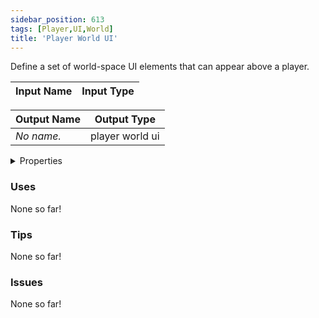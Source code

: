```yaml
---
sidebar_position: 613
tags: [Player,UI,World]
title: 'Player World UI'
---
```


Define a set of world-space UI elements that can appear above a player.



<DocusaurusSvg />

| Input Name | Input Type |
|-----------|-----------|

| Output Name | Output Type |
|-----------|-----------|
| *No name.* | player world ui |


<details>
  <summary>Properties</summary>
  <div>
    <div>
    <table>
      <thead>
        <tr>
          <th>Is beta required?</th>
          <th>No</th>
        </tr>
        <tr>
          <th>Is this chip a trolling risk?</th>
          <th>No</th>
        </tr>
        <tr>
          <th>Is this chip a role assignment risk?</th>
          <th>No</th>
        </tr>
        <tr>
          <th>Chip UUID</th>
          <th>ff2d1f81-d76c-456f-acf0-af1861822681</th>
        </tr>
        <tr>
          <th>Room availability</th>
          <th>Available everywhere</th>
        </tr>
      </thead>
    </table>
    </div>
  </div>
</details>

### Uses

None so far!

### Tips

None so far!

### Issues

None so far!